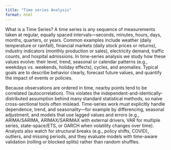 ```yaml
---
title: "Time series Analysis"
format: html
---
```


What is a Time Series?
A time series is any sequence of measurements taken at regular, equally spaced intervals—seconds, minutes, hours, days, months, quarters, or years. Common examples include weather (daily temperature or rainfall), financial markets (daily stock prices or returns), industry indicators (monthly production or sales), electricity demand, traffic counts, and hospital admissions. In time-series analysis we study how these values evolve: their level, trend, seasonal or calendar patterns (e.g., weekdays vs. weekends, holiday effects), cycles, and anomalies. Typical goals are to describe behavior clearly, forecast future values, and quantify the impact of events or policies.

Because observations are ordered in time, nearby points tend to be correlated (autocorrelation). This violates the independent-and-identically-distributed assumption behind many standard statistical methods, so naïve cross-sectional tools often mislead. Time-series work must explicitly handle dependence, trend, and seasonality—for example by differencing, seasonal adjustment, and models that use lagged values and errors (e.g., ARIMA/SARIMA, ARIMAX/SARIMAX with external drivers, VAR for multiple series, state-space/ETS, or GARCH when volatility changes over time). Analysts also watch for structural breaks (e.g., policy shifts, COVID), outliers, and missing periods, and they evaluate models with time-aware validation (rolling or blocked splits) rather than random shuffles.